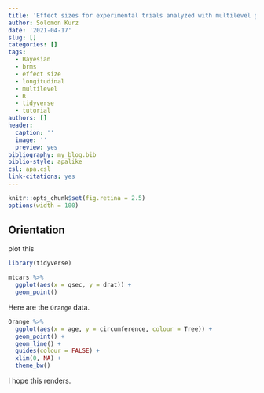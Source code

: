 ```yaml
---
title: 'Effect sizes for experimental trials analyzed with multilevel growth models: Two of two'
author: Solomon Kurz
date: '2021-04-17'
slug: []
categories: []
tags:
  - Bayesian
  - brms
  - effect size
  - longitudinal
  - multilevel
  - R
  - tidyverse
  - tutorial
authors: []
header:
  caption: ''
  image: ''
  preview: yes
bibliography: my_blog.bib
biblio-style: apalike
csl: apa.csl  
link-citations: yes
---
```


```r
knitr::opts_chunk$set(fig.retina = 2.5)
options(width = 100)
```

## Orientation

plot this

```r
library(tidyverse)

mtcars %>% 
  ggplot(aes(x = qsec, y = drat)) +
  geom_point()
```

Here are the `Orange` data.

```r
Orange %>% 
  ggplot(aes(x = age, y = circumference, colour = Tree)) +
  geom_point() +
  geom_line() +
  guides(colour = FALSE) +
  xlim(0, NA) +
  theme_bw()
```

I hope this renders.